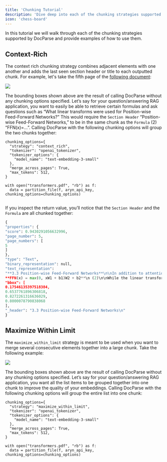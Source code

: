 ```yaml
---
title: 'Chunking Tutorial'
description: 'Dive deep into each of the chunking strategies supported by Aryn DocParse'
icon: 'chess-board'
---
```


In this tutorial we will walk through each of the chunking strategies supported by DocParse and provide examples of how to use them. 

## Context-Rich

The context rich chunking strategy combines adjacent elements with one another and adds the last seen section header or title to each outputted chunk. For example, let's take the fifth page of the [following document](http://arxiv.org/pdf/1706.03762): 
 
 <Frame>
  <img src="/images/transformers_image.png" />
</Frame>

The bounding boxes shown above are the result of calling DocParse without any chunking options specified. Let’s say for your question/answering RAG application, you want to easily be able to retrieve certain formulas and ask questions such as “What linear transforms were used for Position-wise Feed-Forward Networks?” This would require the `Section Header` “Position-wise Feed-Forward Networks,” to be in the same chunk as the `Formula` (2) “FFN(x)=…”. Calling DocParse with the following chunking options will group the two chunks together: 

```
chunking_options={
  "strategy": "context_rich",
  "tokenizer": "openai_tokenizer",
  "tokenizer_options": {
    "model_name": "text-embedding-3-small"
  },
  "merge_across_pages": True,
  "max_tokens": 512,
}

with open("transformers.pdf", "rb") as f:
  data = partition_file(f, aryn_api_key, chunking_options=chunking_options)
  

```

If you inspect the return value, you’ll notice that the `Section Header` and the `Formula` are all chunked together:

```python
{
"properties": {
"score": 0.9430291056632996,
"page_number": 5,
"page_numbers": [
5
]
},
"type": "Text",
"binary_representation": null,
"text_representation": 
"**3.3 Position-wise Feed-Forward Networks**\n\nIn addition to attention sub-layers, each of the layers in our encoder and decoder contains a fully\nconnected feed-forward network, which is applied to each position separately and identically. This\nconsists of two linear transformations with a ReLU activation in between.\n\n
**FFN(x) = max(0, xW1 + b1)W2 + b2**\n (2)\n\nWhile the linear transformations are the same across different positions, they use different parameters\nfrom layer to layer. Another way of describing this is as two convolutions with kernel size 1.\nThe dimensionality of input and output is dmodel = 512, and the inner-layer has dimensionality\ndf f = 2048.\n",
"bbox": [
0.17546135397518384,
0.6537761896306818,
0.8272261316636029,
0.8000078790838068
],
"_header": "3.3 Position-wise Feed-Forward Networks\n"
}
```

## Maximize Within Limit

The `maximize_within_limit` strategy is meant to be used when you want to merge several consecutive elements together into a large chunk. Take the following example: 

<Frame>
  <img src="/images/intro_algorithms.png" />
</Frame>


The bounding boxes shown above are the result of calling DocParse without any chunking options specified. Let’s say for your question/answering RAG application, you want all the list items to be grouped together into one chunk to improve the quality of your embeddings. Calling DocParse with the following chunking options will group the entire list into one chunk: 

```
chunking_options={
  "strategy": "maximize_within_limit",
  "tokenizer": "openai_tokenizer",
  "tokenizer_options": {
    "model_name": "text-embedding-3-small"
  },
  "merge_across_pages": True,
  "max_tokens": 512,
}

with open("transformers.pdf", "rb") as f:
  data = partition_file(f, aryn_api_key, chunking_options=chunking_options)

```
